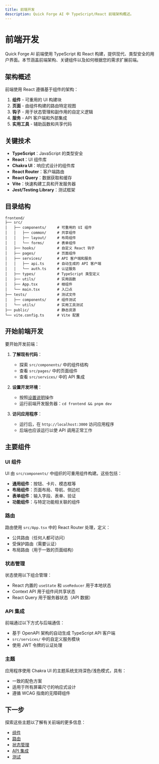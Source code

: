 ```yaml
---
title: 前端开发
description: Quick Forge AI 中 TypeScript/React 前端架构概述。
---
```


# 前端开发

Quick Forge AI 前端使用 TypeScript 和 React 构建，提供现代、类型安全的用户界面。本节涵盖前端架构、关键组件以及如何根据您的需求扩展前端。

## 架构概述

前端使用 React 遵循基于组件的架构：

1. **组件** - 可重用的 UI 构建块
2. **页面** - 由组件构建的路由特定视图
3. **钩子** - 用于状态管理和副作用的自定义逻辑
4. **服务** - API 客户端和外部集成
5. **实用工具** - 辅助函数和共享代码

## 关键技术

- **TypeScript**：JavaScript 的类型安全
- **React**：UI 组件库
- **Chakra UI**：响应式设计的组件库
- **React Router**：客户端路由
- **React Query**：数据获取和缓存
- **Vite**：快速构建工具和开发服务器
- **Jest/Testing Library**：测试框架

## 目录结构

```
frontend/
├── src/
│   ├── components/     # 可重用的 UI 组件
│   │   ├── common/     # 共享组件
│   │   ├── layout/     # 布局组件
│   │   └── forms/      # 表单组件
│   ├── hooks/          # 自定义 React 钩子
│   ├── pages/          # 页面组件
│   ├── services/       # API 客户端和服务
│   │   ├── api.ts      # 自动生成的 API 客户端
│   │   └── auth.ts     # 认证服务
│   ├── types/          # TypeScript 类型定义
│   ├── utils/          # 实用函数
│   ├── App.tsx         # 根组件
│   └── main.tsx        # 入口点
├── tests/              # 测试文件
│   ├── components/     # 组件测试
│   └── utils/          # 实用工具测试
├── public/             # 静态资源
└── vite.config.ts      # Vite 配置
```

## 开始前端开发

要开始开发前端：

1. **了解现有代码**：
   - 探索 `src/components/` 中的组件结构
   - 查看 `src/pages/` 中的页面组件
   - 查看 `src/services/` 中的 API 集成

2. **设置开发环境**：
   - 按照[设置说明](/zh/docs/getting-started)操作
   - 运行前端开发服务器：`cd frontend && pnpm dev`

3. **访问应用程序**：
   - 运行后，在 `http://localhost:3000` 访问应用程序
   - 后端也应该运行以使 API 调用正常工作

## 主要组件

### UI 组件

UI 由 `src/components/` 中组织的可重用组件构建。这些包括：

- **通用组件**：按钮、卡片、模态框等
- **布局组件**：页面布局、导航、侧边栏
- **表单组件**：输入字段、表单、验证
- **功能组件**：与特定功能相关联的组件

### 路由

路由使用 `src/App.tsx` 中的 React Router 处理，定义：

- 公共路由（任何人都可访问）
- 受保护路由（需要认证）
- 布局路由（用于一致的页面结构）

### 状态管理

状态使用以下组合管理：

- React 内置的 `useState` 和 `useReducer` 用于本地状态
- Context API 用于组件间共享状态
- React Query 用于服务器状态（API 数据）

### API 集成

前端通过以下方式与后端通信：

- 基于 OpenAPI 架构的自动生成 TypeScript API 客户端
- `src/services/` 中的自定义服务模块
- 使用 JWT 令牌的认证处理

### 主题

应用程序使用 Chakra UI 的主题系统支持深色/浅色模式，具有：

- 一致的配色方案
- 适用于所有屏幕尺寸的响应式设计
- 遵循 WCAG 指南的无障碍组件

## 下一步

探索这些主题以了解有关前端的更多信息：

- [组件](/zh/docs/frontend/components)
- [路由](/zh/docs/frontend/routing)
- [状态管理](/zh/docs/frontend/state-management)
- [API 集成](/zh/docs/frontend/api-integration)
- [测试](/zh/docs/frontend/testing) 